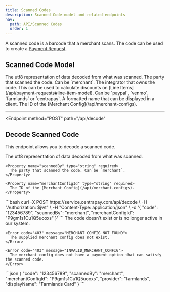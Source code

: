 ```yaml
---
title: Scanned Codes
description: Scanned Code model and related endpoints
nav:
  path: API/Scanned Codes
  order: 1
---
```


A scanned code is a barcode that a merchant scans. The code can be used to create a [Payment Request](/api/payment-requests).

## Scanned Code Model


<Properties>
  <Property name="code" type="string">
    The utf8 representation of data decoded from what was scanned.
  </Property>

  <Property name="scannedBy" type="string">
    The party that scanned the code. Can be `merchant`.
  </Property>

  <Property name="provider" type="string">
    The integrator that owns the code. This can be used to calculate discounts on [Line Items](/api/payment-requests#line-item-model). Can be `paypal`, `venmo`, `farmlands` or `centrapay`.
  </Property>

  <Property name="displayName" type="string">
    A formatted name that can be displayed in a client.
  </Property>

  <Property name="merchantConfigId" type="string">
    The ID of the [Merchant Config](/api/merchant-configs).
  </Property>
</Properties>

---

<Endpoint
  method="POST"
  path="/api/decode"
>
  ## Decode Scanned Code

  This endpoint allows you to decode a scanned code.

  <Properties>
    <Property name="code" type="string" required>
      The utf8 representation of data decoded from what was scanned.
    </Property>

    <Property name="scannedBy" type="string" required>
      The party that scanned the code. Can be `merchant`.
    </Property>

    <Property name="merchantConfigId" type="string" required>
      The ID of the [Merchant Config](/api/merchant-configs).
    </Property>
  </Properties>

  <CodePanel slot="code-examples" title="Request" method="POST" path="/api/decode">
    ```bash
    curl -X POST https://service.centrapay.com/api/decode \
      -H "Authorization: $jwt" \
      -H "Content-Type: application/json" \
      -d '{
        "code": "123456789",
        "scannedBy": "merchant",
        "merchantConfigId": "P9gm1s1Cu1Q5uooxs"
      }'
    ```
  </CodePanel>

  <Properties heading="Errors">
    <Error code="403" message="UNKNOWN_CODE">
      The code doesn’t exist or is no longer active in our system.
    </Error>

    <Error code="403" message="MERCHANT_CONFIG_NOT_FOUND">
      The supplied merchant config does not exist.
    </Error>

    <Error code="403" message="INVALID_MERCHANT_CONFIG">
      The merchant config does not have a payment option that can satisfy the scanned code.
    </Error>
  </Properties>

  <CodePanel slot="code-examples" title="Response">
    ```json
    {
      "code": "123456789",
      "scannedBy": "merchant",
      "merchantConfigId": "P9gm1s1Cu1Q5uooxs",
      "provider": "farmlands",
      "displayName": "Farmlands Card"
    }
    ```
  </CodePanel>
</Endpoint>
